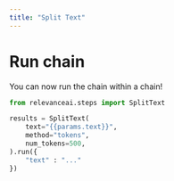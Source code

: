 ```yaml
---
title: "Split Text"
---
```


# Run chain

You can now run the chain within a chain!
```python Python
from relevanceai.steps import SplitText

results = SplitText(
    text="{{params.text}}",
    method="tokens",
    num_tokens=500,
).run({
    "text" : "..."
})
```